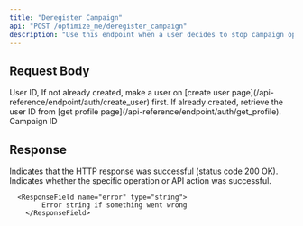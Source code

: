 ```yaml
---
title: "Deregister Campaign"
api: "POST /optimize_me/deregister_campaign"
description: "Use this endpoint when a user decides to stop campaign optimization through the 'Optimize For Me' service. Once deregistered, the system will no longer perform audience or creative optimizations for that campaign.This allows users full control over which campaigns are being optimized and ensures flexibility if strategies or requirements change."
---
```


## Request Body

<ParamField body="userId" type="string" required>
User ID, If not already created, make a user on [create user
page](/api-reference/endpoint/auth/create_user) first. If already created,
retrieve the user ID from [get profile
page](/api-reference/endpoint/auth/get_profile).
</ParamField>

<ParamField body="campaignId" type="string" required>
	Campaign ID
</ParamField>


## Response

<ResponseField name="success" type="boolean">
	Indicates that the HTTP response was successful (status code 200 OK).
</ResponseField>


<ResponseField name="results" type="object">
  <Expandable title="Results Object">
        <ResponseField name="success" type="boolean">
			Indicates whether the specific operation or API action was successful.
        </ResponseField>
 


      <ResponseField name="error" type="string">
    		Error string if something went wrong
    	</ResponseField>
  </Expandable>
</ResponseField>